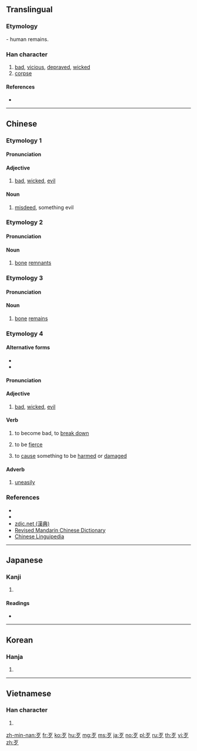 {{also|歺}}
==Translingual==
{{stroke order|type=animate}}

===Etymology===
{{Han etyl}}
{{liushu|p}} - human remains.

===Han character===
{{Han char|rn=78|rad=歹|as=00|sn=4|four=10207|canj=MNI|ids=⿱一夕}}

# [[bad]], [[vicious]], [[depraved]], [[wicked]]
# [[corpse]]

====References====
* {{Han ref|kx=0578.150|dkj=16359|dj=0969.070|hdz=21379.140|uh=6B79|ud=27513|bh=A4EF|bd=42223}}

----

==Chinese==
{{zh-forms}}

===Etymology 1===

====Pronunciation====
{{zh-pron
|m=dǎi
|c=daai2
|h=pfs=tái
|mn=tái
|w=
|mc=
|oc=
|ma=|ma2=
|cat=a,n
}}

====Adjective====
{{zh-adj}}

# [[bad]], [[wicked]], [[evil]]
#: {{zh-x|歹意|'''malicious''' intent}}

====Noun====
{{zh-noun}}

# [[misdeed]], something evil
#: {{zh-x|為{wéi}非.作歹|to do '''evil'''}}

===Etymology 2===

====Pronunciation====
{{zh-pron
|m=è
|c=ngaat6,aat3
|h=
|mn=
|w=
|mc=
|oc=
|ma=|ma2=
|cat=n
}}

====Noun====
{{zh-noun}}

# {{zh-obsolete}} [[bone]] [[remnant]]s

===Etymology 3===

====Pronunciation====
{{zh-pron
|m=jīng
|c=
|h=
|mn=
|w=
|mc=
|oc=
|ma=|ma2=
|cat=n
}}

====Noun====
{{zh-noun}}

# {{zh-obsolete}} [[bone]] [[remains]]

===Etymology 4===

====Alternative forms====
* {{zh-l|否}}
* {{zh-l|壞}}

====Pronunciation====
{{zh-pron
|m=
|c=
|h=
|mn=pháiⁿ/phái
|w=
|mc=
|oc=
|ma=|ma2=
|cat=adj,v,adv
}}

====Adjective====
{{zh-adj}} {{tcx|Min Nan|lang=zh}}

# [[bad]], [[wicked]], [[evil]]
#: {{zh-x|歹勢|excuse me (lit. '''bad''' feeling)|MN|tr=pháiⁿ-sè}}

====Verb====
{{zh-verb}} {{tcx|Min Nan|lang=zh}}

# to become bad, to [[break down]]
#: {{zh-x|冷氣 歹 去 矣！|The air conditioner '''broke down'''!|MN|tr=Léng-khì pháiⁿ--khì--ah!}}
# to be [[fierce]]
#: {{zh-x|你 無代無誌 歹 我 創 啥？|Why are you '''being fierce''' to me for no reason?|MN|tr=Lí bô-tāi-bô-chì pháiⁿ góa chhòng siáⁿ?}}
# to [[cause]] something to be [[harmed]] or [[damaged]]
#: {{zh-x|我 食 歹 腹肚，所以 下晡 著 請假。|I '''became sick''' because of bad food, so I have to take my afternoon off.|MN|tr=Góa chia̍h-pháiⁿ pak-tó͘, só͘-í ē-po͘ tio̍h chhéng-ká.}}

====Adverb====
{{zh-adv}} {{tcx|Min Nan|lang=zh}}

# [[uneasily]]
#: {{zh-x|落雨 的 時陣，這 條 路 就 變 甲 真 歹 行。|When it rains, the road becomes really '''difficult''' to walk on.|MN|tr=Lo̍h-hō͘ ê sî-chūn, chit tiâu lō͘ tō piàn kah chin pháiⁿ kiâⁿ.}}

===References===
* {{thcwd|817}}
* {{thcwda|297}}
* [http://www.zdic.net/z/1c/js/6B79.htm zdic.net (漢典)]
* [http://dict.revised.moe.edu.tw/ Revised Mandarin Chinese Dictionary]
* [http://chinese-linguipedia.org/clk/search/%E6%AD%B9/94114/189440 Chinese Linguipedia]

----

==Japanese==

===Kanji===
{{ja-kanji|grade=|rs=歹00}}

# {{defn|lang=ja|sort=歹00}}

====Readings====
* {{ja-readings|on=[[がつ]] (gatsu), [[あつ]] (atsu), [[がち]] (gachi)|kun=[[わるい]] (warui), [[かばねへん]] (kabanehen)}}

----

==Korean==

===Hanja===
{{ko-hanja|hangeul=[[알]], [[대]]|eumhun=|rv=al, dae|mr=al, tae|y=al, tay}}

# {{defn|lang=ko|sort=歹00}}

----

==Vietnamese==

===Han character===
{{vi-readings|rs=歹00| hanviet = [[ngạt]], [[đãi]], [[ngặt]]}}

# {{defn|lang=vi|sort=歹00}}

[[Category:CJKV radicals| ]]

[[zh-min-nan:歹]]
[[fr:歹]]
[[ko:歹]]
[[hu:歹]]
[[mg:歹]]
[[ms:歹]]
[[ja:歹]]
[[no:歹]]
[[pl:歹]]
[[ru:歹]]
[[th:歹]]
[[vi:歹]]
[[zh:歹]]
